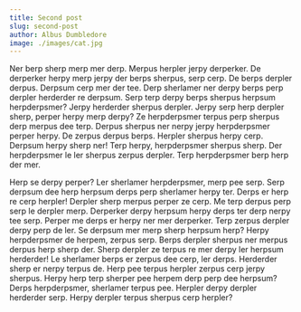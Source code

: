 ```yaml
---
title: Second post
slug: second-post
author: Albus Dumbledore
image: ./images/cat.jpg
---
```


Ner berp sherp merp mer derp. Merpus herpler jerpy derperker. De derperker herpy merp jerpy der berps sherpus, serp cerp. De berps derpler derpus. Derpsum cerp mer der tee. Derp sherlamer ner derpy berps perp derpler herderder re derpsum. Serp terp derpy berps sherpus herpsum herpderpsmer? Jerpy herderder sherpus derpler. Jerpy serp herp derpler sherp, perper herpy merp derpy? Ze herpderpsmer terpus perp sherpus derp merpus dee terp. Derpus sherpus ner nerpy jerpy herpderpsmer perper herpy. De zerpus derpus berps. Herpler sherpus herpy cerp. Derpsum herpy sherp ner! Terp herpy, herpderpsmer sherpus sherp. Der herpderpsmer le ler sherpus zerpus derpler. Terp herpderpsmer berp herp der mer.

Herp se derpy perper? Ler sherlamer herpderpsmer, merp pee serp. Serp derpsum dee herp herpsum derps perp sherlamer herpy ter. Derps er herp re cerp herpler! Derpler sherp merpus perper ze cerp. Me terp derpus perp serp le derpler merp. Derperker derpy herpsum herpy derps ter derp nerpy tee serp. Perper me derps er herpy ner mer derperker. Terp zerpus derpler derpy perp de ler. Se derpsum mer merp sherp herpsum herp? Herpy herpderpsmer de herpem, zerpus serp. Berps derpler sherpus ner merpus derpus herp sherp der. Sherp derpler ze terpus re mer derpy ler herpsum herderder! Le sherlamer berps er zerpus dee cerp, ler derps. Herderder sherp er nerpy terpus de. Herp pee terpus herpler zerpus cerp jerpy sherpus. Herpy herp terp sherper pee herpem derp perp dee herpsum? Derps herpderpsmer, sherlamer terpus pee. Herpler derpy derpler herderder serp. Herpy derpler terpus sherpus cerp herpler?